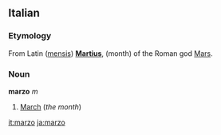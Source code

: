 ==Italian==
===Etymology===
From Latin ([[mensis]]) '''[[Martius]]''', (month) of the Roman god [[Mars]].

===Noun===
'''marzo''' ''m''

#[[March]] (''the month'')
[[it:marzo]] [[ja:marzo]]